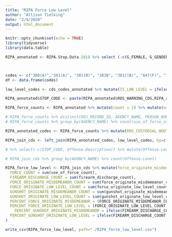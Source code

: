 ```yaml
---
title: "RIPA Force Low Level"
author: "Allison Tielking"
date: "2/9/2020"
output: html_document
---
```


```r
knitr::opts_chunk$set(echo = TRUE)
library(tidyverse)
library(data.table)
```

```r

RIPA_annotated <- RIPA.Stop.Data.2018 %>% select (-c(G_FEMALE, G_GENDER_NONCONFORMING, G_MALE, G_TRANSGENDER_MAN, G_TRANSGENDER_WOMAN, G_FULL, G_MULTIGENDER)) %>% select(1:14, GENDER, everything()) %>% mutate(ADS_SEARCH_PERSON = replace_na(ADS_SEARCH_PERSON, 0)) %>% mutate(ADS_SEARCH_PROPERTY = replace_na(ADS_SEARCH_PROPERTY, 0)) %>% mutate(BFS_CONSENT_GIVEN = replace_na(BFS_CONSENT_GIVEN, 0)) %>% mutate(BFS_OFFICER_SAFETY = replace_na(BFS_OFFICER_SAFETY, 0)) %>% mutate(BFS_SEARCH_WARRANT = replace_na(BFS_SEARCH_WARRANT, 0)) %>% mutate(BFS_PAROLE = replace_na(BFS_PAROLE, 0)) %>% mutate(BFS_SUSPECT_WEAPON = replace_na(BFS_SUSPECT_WEAPON, 0)) %>% mutate(BFS_VISIBLE_CONTRABAND = replace_na(BFS_VISIBLE_CONTRABAND, 0)) %>% mutate(BFS_ODOR_CONTRABAND = replace_na(BFS_ODOR_CONTRABAND, 0)) %>% mutate(BFS_CANINE_DETECT = replace_na(BFS_CANINE_DETECT, 0)) %>% mutate(BFS_EVIDENCE = replace_na(BFS_EVIDENCE, 0)) %>% mutate(BFS_INCIDENT = replace_na(BFS_INCIDENT, 0)) %>% mutate(BFS_EXIGENT_CIRCUM = replace_na(BFS_EXIGENT_CIRCUM, 0)) %>% mutate(BFS_VEHICLE_INVENT = replace_na(BFS_VEHICLE_INVENT, 0)) %>% mutate(BFS_SCHOOL_POLICY = replace_na(BFS_SCHOOL_POLICY, 0))



codes <- c("380(A)","381(A)", "381(B)", "381B", "381C(B)", "647(F)", "171F.2", "302(A)", "403", "404(A)", "404(B)", "404.6(A)", "404.6(c)", "405", "406", "407", "408", "409", "415(2)", "415(3)", "415.5(A)(1)", "415.5(A)(2)", "415.5(A)(3)", "416(A)", "602.1", "602.11(A)", "626.2", "626.4(D)", "626.6(A)", "626.7(A)", "626.8(A)(1)", "626.8(A)(2)", "626.8(A)(3)", "626.81(A)", "626.85(A)(1)", "653C(A)", "653C(B)", "653M(A)", "653M(B)", "653X(A)", "727", "9051", "11460(A)", "647(C)", "647(E)", "647(H)", "647B", "653B(A)", "487(D)(1)", "499B(A)", "266", "266A", "266B", "266C", "266D", "266E", "266F", "266G", "315", "316", "647(B)", "653.22(A)", "632.23(A)(2)", "25601", "318", "319", "320", "321", "322", "323", "324", "326", "326.5(B)", "326.5(N)", "330", "330A", "330B(A)", "330C", "330.1", "330.4", "331", "335", "336", "337S(B)", "337.1", "337.2", "337.5", "11300", "19940", "19941(A)(1)", "272", "272(B)(1)", "647(F)", "23103", "23103(A)", "23103(B)", "23104(A)", "23105(A)", "23109", "23109(A)", "23109(B)", "23109(C)", "23109(D)", "38316", "38317", "40508(A)", "40508(B)", "40508(C)", "40519(B)", "42005(E)", "623(A)", "623(A)(1)", "640.5(B)(1)", "640.5(C)(1)", "640.8", "172A", "172B.1", "172D.1", "172G.1", "172L", "303", "303A", "307", "347B", "397", "11200", "23220", "23222(A)", "23224(A)", "23224(B)", "23300", "23301", "25177", "25351", "25602(A)", "25604", "25606", "25607(A)", "25608", "25609", "25612.5(C)(3)", "25620", "25631", "25632", "25657(A)", "25657(B)", "25658(A)", "25658(B)", "25658(C)", "25659.5(C)", "25659.5(D)", "25660.5", "25661", "25662(A)", "25663(A)", "25663(B)", "25664", "25665", "120305", "171F.1", "369G(A)", "369I(A)", "369I(B)", "398", "409.5(C)", "554(A)", "554(B)", "554(C)", "554(D)", "554(E)", "554(F)", "554(G)", "554(H)", "554(I)", "555", "558", "587B", "593B", "602", "602(A)", "602(B)", "602(C)", "602(C)", "602(D)", "602(E)", "602(F)", "602(G)", "602(H)(1)", "602(I)", "602(J)", "602(K)", "602(L)(1)", "602(L)(2)", "602(L)(3)", "602(L)(4)", "602(M)", "602(N)", "602(O)", "602(O)(1)", "602(O)(2)", "602(P)", "602(Q)", "602(R)", "602(S)", "602(T)", "602(U)(1)", "602(V)(1)", "602.1(A)", "602.1(B)", "602.4", "602.5", "602.5(A)", "602.5(B)", "602.6", "602.8(A)", "627.2", "627.7(A)(1)", "627.8", "1583", "27174.2", "32210", "11357(A)", "11357(B)", "11357(C)", "11357(D)", "11357(E)", "11360(B)", "23222(B)", "377", "647(F)", "2241", "2242.1(A)", "2762(E)", "2878.5(A)", "4051", "4059(A)", "4060", "4077(A)", "4140", "4163", "4323", "4324(A)", "4324(B)", "4325(A)", "4326(A)", "4326(B)", "4331(A)", "4332", "11100(G)(3)", "11100.1(A)", "11104(C)", "11104.5", "11150", "11159", "11161(A)", "11162.5(B)", "11162.6(C)", "11170", "11171", "11172", "11173(A)", "11175", "11180", "11190", "11207", "11217", "11350(B)", "11352.1(B)", "11355", "11364", "11364(A)", "11364.7(A)", "11364.7(C)", "11365(A)", "11366", "11368", "11375(B)(2)", "11377(B)(1)", "11377(B)(2)", "11391", "11532(A)", "11550(A)", "11594", "109575", "109580", "11350(A)", "11350(B)", "11353(A)", "11354(A)", "13357(A)", "11358", "11361(B)", "4060", "11353.5", "11353.7", "11370.1(A)", "11377(A)", "11379(A)", "11379.5(A)", "11380(A)", "11550(E)", "4324(A)", "4324(B)", "4336(A)", "11104(A)", "11152", "11153(A)(1)", "11154(A)", "11154(B)", "11155", "11156", "11157", "11162.5(A)", "11166", "11173(A)", "11173(B)", "11173(C)", "11173(D)", "11174", "11363", "11364.7(B)", "11366", "11366.8(A)", "11366.8(B)", "11368", "11370.6(A)", "11370.9(B)", "11370.9(C)", "11371", "11371.1", "11379.6(A)", "11379.6(B)", "11383(A)", "11383(B)", "11383(C)(1)", "11383(C)(2)", "11383(F)", "11383(G)", "11383.5(B)(1)", "11383.5(E)", "11383.7(A)", "11383.7(B)(1)", "11390", "11391")
df <- data.frame(codes)

low_level_codes <- cds_codes_annotated %>% mutate(IS_LOW_LEVEL = ifelse(Offense.Category %in% df$codes, TRUE, FALSE)) 

RIPA_annotated$STOP_CODE <- paste(RIPA_annotated$ROS_WARNING_CDS,RIPA_annotated$ROS_CITATION_CDS,RIPA_annotated$ROS_IN_FIELD_CITE_RELEASE_CDS,RIPA_annotated$ROS_CUSTODIAL_WOUT_WARRANT_CDS,sep=",")

RIPA_force_counts <- RIPA_annotated %>% mutate(count = 1) %>% mutate(use_of_force_count = ifelse(ADS_FIREARM_POINT == 1 | ADS_FIREARM_DISCHARGE == 1 | ADS_BATON == 1 | ADS_CHEM_SPRAY == 1 | ADS_IMPACT_DISCHARGE == 1 | ADS_CANINE_BITE == 1 | ADS_ELECT_DEVICE == 1 | ADS_OTHER_CONTACT == 1, 1, 0)) %>% mutate(firearm_discharge_count = ifelse(ADS_FIREARM_DISCHARGE == 1, 1, 0)) %>% mutate(use_of_force_count = ifelse(is.na(use_of_force_count), 0, use_of_force_count)) %>% mutate(firearm_discharge_count = ifelse(is.na(firearm_discharge_count), 0, firearm_discharge_count)) %>% select(c(AGENCY_NAME, ROS_CUSTODIAL_WOUT_WARRANT_CDS, PERSON_NUMBER, contains("count"), DOJ_RECORD_ID))

# RIPA_force_counts %>% distinct(DOJ_RECORD_ID, AGENCY_NAME, PERSON_NUMBER)
# RIPA_force_counts %>% group_by(AGENCY_NAME) %>% count(use_of_force_count)

RIPA_annotated_codes <- RIPA_force_counts %>% mutate(ROS_CUSTODIAL_WOUT_WARRANT_CDS = strsplit(as.character(ROS_CUSTODIAL_WOUT_WARRANT_CDS), ",")) %>% unnest_legacy(ROS_CUSTODIAL_WOUT_WARRANT_CDS) %>% mutate(ROS_CUSTODIAL_WOUT_WARRANT_CDS = as.numeric(ROS_CUSTODIAL_WOUT_WARRANT_CDS)) %>% filter(!is.na(ROS_CUSTODIAL_WOUT_WARRANT_CDS))

RIPA_join_cds <- left_join(RIPA_annotated_codes, low_level_codes, by=c("ROS_CUSTODIAL_WOUT_WARRANT_CDS"="Offense.Code")) %>% mutate(Offense.Level = ifelse(is.na(Offense.Level), "", Offense.Level)) %>% mutate(IS_LOW_LEVEL = ifelse(is.na(IS_LOW_LEVEL), FALSE, IS_LOW_LEVEL))

# %>% select(-c(STOP_CODE, Offense.Description)) %>% mutate(Offense.Level = ifelse(Offense.Level == "F", "Felony", "Low-Level")) %>% mutate(Offense.Level = ifelse(is.na(Offense.Level), "Low-Level", Offense.Level)) %>% arrange(AGENCY_NAME, DOJ_RECORD_ID, Offense.Level) %>% distinct(DOJ_RECORD_ID, AGENCY_NAME, PERSON_NUMBER, .keep_all = TRUE)

# RIPA_join_cds %>% group_by(AGENCY_NAME) %>% count(Offense.Level)

RIPA_force_low_level <- RIPA_join_cds %>% mutate(force_originate_misdemeanor_count = ifelse(Offense.Level == "M" & use_of_force_count == 1, 1, 0)) %>% mutate(force_originate_low_level_count = ifelse(IS_LOW_LEVEL & use_of_force_count == 1, 1, 0)) %>% mutate(gunshot_originate_misdemeanor_count = ifelse(Offense.Level == "M" & firearm_discharge_count == 1, 1, 0)) %>% mutate(gunshot_originate_low_level_count = ifelse(IS_LOW_LEVEL & firearm_discharge_count == 1, 1, 0)) %>% group_by(AGENCY_NAME) %>% summarise(
  FORCE_COUNT = sum(use_of_force_count),
  FIREARM_DISCHARGE_COUNT = sum(firearm_discharge_count),
  FORCE_ORIGINATE_MISDEMEANOR_COUNT = sum(force_originate_misdemeanor_count),
  FORCE_ORIGINATE_LOW_LEVEL_COUNT = sum(force_originate_low_level_count),
  GUNSHOT_ORIGINATE_MISDEMEANOR_COUNT = sum(gunshot_originate_misdemeanor_count),
  GUNSHOT_ORIGINATE_LOW_LEVEL_COUNT = sum(gunshot_originate_low_level_count),
  PERCENT_FORCE_ORIGINATE_MISDEMEANOR = (FORCE_ORIGINATE_MISDEMEANOR_COUNT / FORCE_COUNT) * 100,
  PERCENT_FORCE_ORIGINATE_LOW_LEVEL = (FORCE_ORIGINATE_LOW_LEVEL_COUNT / FORCE_COUNT) * 100,
    PERCENT_GUNSHOT_ORIGINATE_MISDEMEANOR = ifelse(FIREARM_DISCHARGE_COUNT == 0, 0, (GUNSHOT_ORIGINATE_MISDEMEANOR_COUNT / FIREARM_DISCHARGE_COUNT) * 100),
  PERCENT_GUNSHOT_ORIGINATE_LOW_LEVEL = ifelse(FIREARM_DISCHARGE_COUNT == 0, 0, (GUNSHOT_ORIGINATE_LOW_LEVEL_COUNT / FIREARM_DISCHARGE_COUNT) * 100)
)

write_csv(RIPA_force_low_level, path="./RIPA_force_low_level.csv")

```
